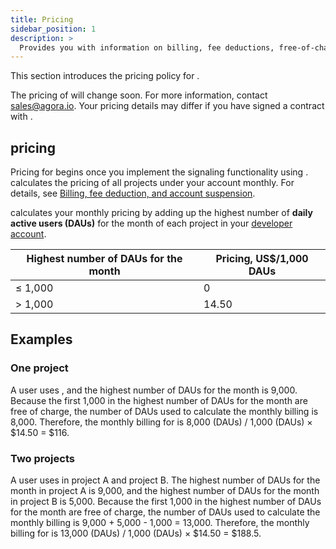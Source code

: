 ```yaml
---
title: Pricing
sidebar_position: 1
description: >
  Provides you with information on billing, fee deductions, free-of-charge policy, and any suspension to your account based on the account type.
---
```



This section introduces the pricing policy for <Vg k="SIG"/>.

The pricing of <Vg k="SIG"/> will change soon. For more information, contact sales@agora.io.
Your pricing details may differ if you have signed a contract with <Vg k="COMPANY" />.

## <Vg k="SIG"/> pricing

Pricing for <Vg k="SIG"/> begins once you implement the signaling functionality using <Vg k="MESS_SDK"/>. <Vg k="COMPANY" /> calculates the pricing of all projects under your <Vg k="COMPANY" /> account monthly. For details, see [Billing, fee deduction, and account suspension](../reference/billing-policies).

<Vg k="COMPANY" /> calculates your monthly pricing by adding up the highest number of **daily active users (DAUs)** for the month of each <Vg k="SIG" /> project in your [<Vg k="CONSOLE" /> developer account](https://console.agora.io/).

| Highest number of DAUs for the month | Pricing, US$/1,000 DAUs |
|--------------------------------------|------------------------|
| ≤ 1,000                              | 0                      |
| &gt; 1,000                           | 14.50                  |                                          |

## Examples

### One project

A user uses <Vg k="SIG"/>, and the highest number of DAUs for the month is 9,000. Because the first 1,000 in the highest number of DAUs for the month are free of charge, the number of DAUs used to calculate the monthly billing is 8,000. Therefore, the monthly billing for <Vg k="SIG" /> is 8,000 (DAUs) / 1,000 (DAUs) × $14.50 = $116.

### Two projects

A user uses <Vg k="SIG"/> in project A and project B. The highest number of DAUs for the month in project A is 9,000, and the highest number of DAUs for the month in project B is 5,000. Because the first 1,000 in the highest number of DAUs for the month are free of charge, the number of DAUs used to calculate the monthly billing is 9,000 + 5,000 - 1,000 = 13,000. Therefore, the monthly billing for <Vg k="SIG" /> is 13,000 (DAUs) / 1,000 (DAUs) × $14.50 = $188.5.
